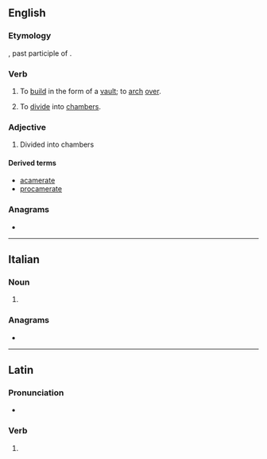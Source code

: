 ==English==

===Etymology===
{{etyl|la|en}} {{lena}} {{m|la|cameratus}}, past participle of {{m|la|camerare}}.

===Verb===
{{en-verb}}

# {{lb|en|transitive}} To [[build]] in the form of a [[vault]]; to [[arch]] [[over]].
# {{lb|en|transitive}} To [[divide]] into [[chamber]]s.

===Adjective===
{{en-adj|-}}

# Divided into chambers

====Derived terms====
* [[acamerate]]
* [[procamerate]]

===Anagrams===
* {{anagrams|en|a=aaceemrt|cream tea|macerate|racemate}}

----

==Italian==

===Noun===
{{head|it|noun form|g=f}}

# {{plural of|it|camerata}}

===Anagrams===
* {{l|it|macerate}}

----

==Latin==

===Pronunciation===
* {{la-IPA|camerāte}}

===Verb===
{{la-verb-form|camerāte}}

# {{inflection of|la|camerō||2|p|pres|actv|imp}}